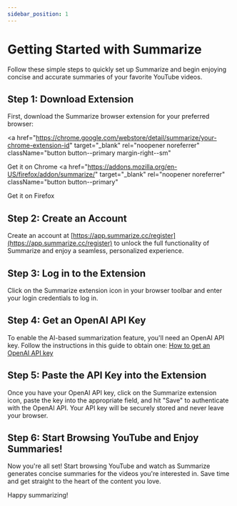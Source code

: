 ```yaml
---
sidebar_position: 1
---
```


# Getting Started with Summarize

Follow these simple steps to quickly set up Summarize and begin enjoying concise and accurate summaries of your favorite YouTube videos.

## Step 1: Download Extension

First, download the Summarize browser extension for your preferred browser:

<a
  href="https://chrome.google.com/webstore/detail/summarize/your-chrome-extension-id"
  target="_blank"
  rel="noopener noreferrer"
  className="button button--primary margin-right--sm"
>
  Get it on Chrome
</a>
<a
  href="https://addons.mozilla.org/en-US/firefox/addon/summarize/"
  target="_blank"
  rel="noopener noreferrer"
  className="button button--primary"
>
  Get it on Firefox
</a>

## Step 2: Create an Account

Create an account at [https://app.summarize.cc/register](https://app.summarize.cc/register) to unlock the full functionality of Summarize and enjoy a seamless, personalized experience.

## Step 3: Log in to the Extension

Click on the Summarize extension icon in your browser toolbar and enter your login credentials to log in.

## Step 4: Get an OpenAI API Key

To enable the AI-based summarization feature, you'll need an OpenAI API key. Follow the instructions in this guide to obtain one: [How to get an OpenAI API key](https://www.onmsft.com/how-to/how-to-get-an-openai-api-key/)

## Step 5: Paste the API Key into the Extension

Once you have your OpenAI API key, click on the Summarize extension icon, paste the key into the appropriate field, and hit "Save" to authenticate with the OpenAI API. Your API key will be securely stored and never leave your browser.

## Step 6: Start Browsing YouTube and Enjoy Summaries!

Now you're all set! Start browsing YouTube and watch as Summarize generates concise summaries for the videos you're interested in. Save time and get straight to the heart of the content you love.

Happy summarizing!
